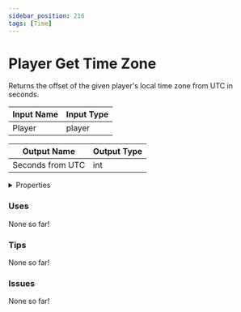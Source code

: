 ```yaml
---
sidebar_position: 216
tags: [Time]
---
```


# Player Get Time Zone

Returns the offset of the given player's local time zone from UTC in seconds.




<EsbSvg />

| Input Name | Input Type |
|-----------|-----------|
| Player | player |

| Output Name | Output Type |
|-----------|-----------|
| Seconds from UTC | int |


<details>
  <summary>Properties</summary>
  <div>
    <div>
    <table>
      <thead>
        <tr>
          <th>Is beta required?</th>
          <th>❌</th>
        </tr>
        <tr>
          <th>Is this chip a trolling risk?</th>
          <th>❌</th>
        </tr>
        <tr>
          <th>Chip UUID</th>
          <th>2d675f16-502a-489e-8fed-161935f32c04</th>
        </tr>
      </thead>
    </table>
    </div>
  </div>
</details>

### Uses

None so far!

### Tips

None so far!

### Issues

None so far!